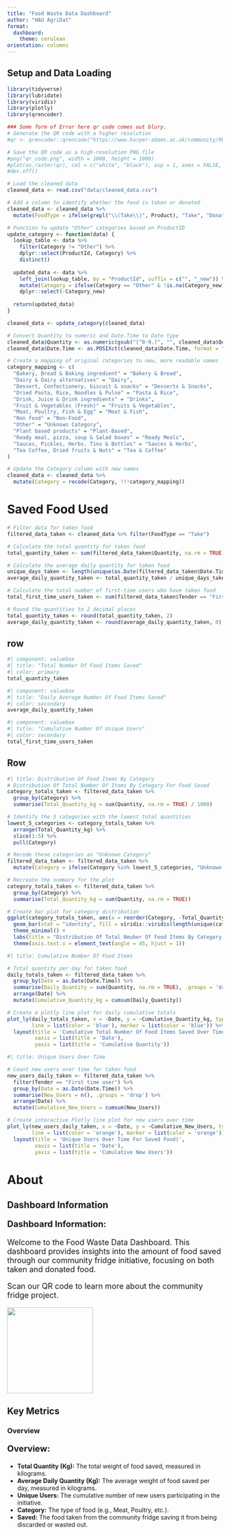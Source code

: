 ```yaml
---
title: "Food Waste Data Dashboard"
author: "HAU AgriDat"
format: 
  dashboard:
    theme: cerulean
orientation: columns
---
```


## Setup and Data Loading
```r
library(tidyverse)
library(lubridate)
library(viridis)
library(plotly)
library(qrencoder)

### Some form of Error here qr code comes out blury.
# Generate the QR code with a higher resolution
#qr <- qrencoder::qrencode("https://www.harper-adams.ac.uk/community/988/community-fridge-pilot-project/")

# Save the QR code as a high-resolution PNG file
#png("qr_code.png", width = 1000, height = 1000)
#plot(as.raster(qr), col = c("white", "black"), asp = 1, axes = FALSE, xlab = "", ylab = "", main = "")
#dev.off()

# Load the cleaned data
cleaned_data <- read.csv("data/cleaned_data.csv")

# Add a column to identify whether the food is taken or donated
cleaned_data <- cleaned_data %>%
  mutate(FoodType = ifelse(grepl("\\(Take\\)", Product), "Take", "Donate"))

# Function to update "Other" categories based on ProductID
update_category <- function(data) {
  lookup_table <- data %>%
    filter(Category != "Other") %>%
    dplyr::select(ProductId, Category) %>%
    distinct()
  
  updated_data <- data %>%
    left_join(lookup_table, by = "ProductId", suffix = c("", "_new")) %>%
    mutate(Category = ifelse(Category == "Other" & !is.na(Category_new), Category_new, Category)) %>%
    dplyr::select(-Category_new)
  
  return(updated_data)
}

cleaned_data <- update_category(cleaned_data)

# Convert Quantity to numeric and Date.Time to Date type
cleaned_data$Quantity <- as.numeric(gsub("[^0-9.]", "", cleaned_data$Quantity))
cleaned_data$Date.Time <- as.POSIXct(cleaned_data$Date.Time, format = "%d/%m/%Y %H:%M:%S")

# Create a mapping of original categories to new, more readable names
category_mapping <- c(
  "Bakery, Bread & Baking ingredient" = "Bakery & Bread",
  "Dairy & Dairy alternatives" = "Dairy",
  "Dessert, Confectionery, biscuit & snacks" = "Desserts & Snacks",
  "Dried Pasta, Rice, Noodles & Pulse" = "Pasta & Rice",
  "Drink, Juice & Drink ingredients" = "Drinks",
  "Fruit & Vegetables (Fresh)" = "Fruits & Vegetables",
  "Meat, Poultry, Fish & Egg" = "Meat & Fish",
  "Non food" = "Non-Food",
  "Other" = "Unknown Category",
  "Plant based products" = "Plant-Based",
  "Ready meal, pizza, soup & Salad boxes" = "Ready Meals",
  "Sauces, Pickles, Herbs, Tins & Bottles" = "Sauces & Herbs",
  "Tea Coffee, Dried fruits & Nuts" = "Tea & Coffee"
)

# Update the Category column with new names
cleaned_data <- cleaned_data %>%
  mutate(Category = recode(Category, !!!category_mapping))
```

# Saved Food Used
```r
# Filter data for taken food
filtered_data_taken <- cleaned_data %>% filter(FoodType == "Take")

# Calculate the total quantity for taken food
total_quantity_taken <- sum(filtered_data_taken$Quantity, na.rm = TRUE)

# Calculate the average daily quantity for taken food
unique_days_taken <- length(unique(as.Date(filtered_data_taken$Date.Time)))
average_daily_quantity_taken <- total_quantity_taken / unique_days_taken

# Calculate the total number of first-time users who have taken food
total_first_time_users_taken <- sum(filtered_data_taken$Tender == "First time user")

# Round the quantities to 2 decimal places
total_quantity_taken <- round(total_quantity_taken, 2)
average_daily_quantity_taken <- round(average_daily_quantity_taken, 0)
```

## row {width="25%"}

```r
#| component: valuebox
#| title: "Total Number Of Food Items Saved"
#| color: primary
total_quantity_taken
```

```r
#| component: valuebox
#| title: "Daily Average Number Of Food Items Saved"
#| color: secondary
average_daily_quantity_taken
```
```r
#| component: valuebox
#| title: "Cumulative Number Of Unique Users"
#| color: secondary
total_first_time_users_taken
```

## Row {.tabset}
```r
#| title: Distribution Of Food Items By Category
# Distribution Of Total Number Of Items By Category For Food Saved
category_totals_taken <- filtered_data_taken %>%
  group_by(Category) %>%
  summarise(Total_Quantity_kg = sum(Quantity, na.rm = TRUE) / 1000)

# Identify the 5 categories with the lowest total quantities
lowest_5_categories <- category_totals_taken %>%
  arrange(Total_Quantity_kg) %>%
  slice(1:5) %>%
  pull(Category)

# Recode these categories as "Unknown Category"
filtered_data_taken <- filtered_data_taken %>%
  mutate(Category = ifelse(Category %in% lowest_5_categories, "Unknown Category", Category))

# Recreate the summary for the plot
category_totals_taken <- filtered_data_taken %>%
  group_by(Category) %>%
  summarise(Total_Quantity_kg = sum(Quantity, na.rm = TRUE))

# Create bar plot for category distribution
ggplot(category_totals_taken, aes(x = reorder(Category, -Total_Quantity_kg), y = Total_Quantity_kg)) +
  geom_bar(stat = "identity", fill = viridis::viridis(length(unique(category_totals_taken$Category))), color = "black") +
  theme_minimal() +
  labs(title = "Distribution Of Total Nmuber Of Food Items By Category Saved", x = "Category", y = "Total Nmuber Of Items") +
  theme(axis.text.x = element_text(angle = 45, hjust = 1))
```

```r
#| title: Cumulative Number Of Food Items

# Total quantity per day for taken food
daily_totals_taken <- filtered_data_taken %>%
  group_by(Date = as.Date(Date.Time)) %>%
  summarise(Daily_Quantity = sum(Quantity, na.rm = TRUE), .groups = 'drop') %>%
  arrange(Date) %>%
  mutate(Cumulative_Quantity_kg = cumsum(Daily_Quantity))

# Create a plotly line plot for daily cumulative totals
plot_ly(daily_totals_taken, x = ~Date, y = ~Cumulative_Quantity_kg, type = 'scatter', mode = 'lines+markers',
        line = list(color = 'blue'), marker = list(color = 'blue')) %>%
  layout(title = 'Cumulative Total Number Of Food Items Saved Over Time)',
         xaxis = list(title = 'Date'),
         yaxis = list(title = 'Cumulative Quantity'))
```

```r
#| title: Unique Users Over Time

# Count new users over time for taken food
new_users_daily_taken <- filtered_data_taken %>%
  filter(Tender == "First time user") %>%
  group_by(Date = as.Date(Date.Time)) %>%
  summarise(New_Users = n(), .groups = 'drop') %>%
  arrange(Date) %>%
  mutate(Cumulative_New_Users = cumsum(New_Users))

# Create interactive Plotly line plot for new users over time
plot_ly(new_users_daily_taken, x = ~Date, y = ~Cumulative_New_Users, type = 'scatter', mode = 'lines+markers',
        line = list(color = 'orange'), marker = list(color = 'orange')) %>%
  layout(title = 'Unique Users Over Time For Saved Food)',
         xaxis = list(title = 'Date'),
         yaxis = list(title = 'Cumulative New Users'))
```

# About
## Dashboard Information
<p style="font-size: 20px;">
**Dashboard Information:**
<p style="font-size: 18px;">
Welcome to the Food Waste Data Dashboard. This dashboard provides insights into the amount of food saved through our community fridge initiative, focusing on both taken and donated food.
</p>

<p style="font-size: 18px;">
Scan our QR code to learn more about the community fridge project.
</p>
<img src="QR.png" style="width: 200px; height: 200px;">

## Key Metrics

### Overview
<p style="font-size: 20px;">
**Overview:**
<p style="font-size: 18px;">
- **Total Quantity (Kg):** The total weight of food saved, measured in kilograms.<br>
- **Average Daily Quantity (Kg):** The average weight of food saved per day, measured in kilograms.<br>
- **Unique Users:** The cumulative number of new users participating in the initiative.<br>
- **Category:** The type of food (e.g., Meat, Poultry, etc.).
- **Saved:** The food taken from the community fridge saving it from being discarded or wasted out.<br>
</p>
